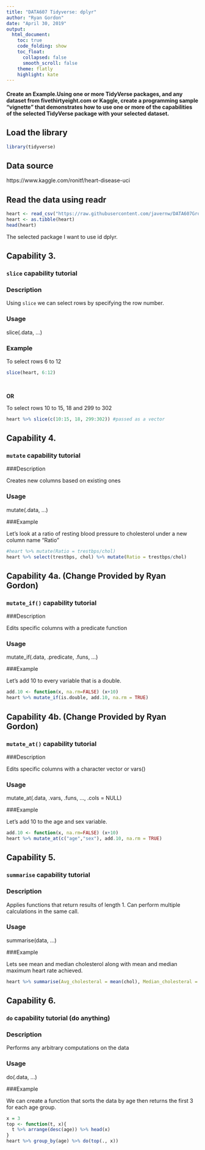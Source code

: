 ```yaml
---
title: "DATA607 Tidyverse: dplyr"
author: "Ryan Gordon"
date: "April 30, 2019"
output: 
  html_document:
    toc: true
    code_folding: show
    toc_float:
      collapsed: false
      smooth_scroll: false
    theme: flatly
    highlight: kate
---
```



#### Create an Example.Using one or more TidyVerse packages, and any dataset from fivethirtyeight.com or Kaggle, create a programming sample "vignette" that demonstrates how to use one or more of the capabilities of the selected TidyVerse package with your selected dataset.

## Load the library
```r
library(tidyverse)
```
## Data source
https://www.kaggle.com/ronitf/heart-disease-uci

## Read the data using readr

```r
heart <- read_csv("https://raw.githubusercontent.com/javernw/DATA607GroupProjects/master/heart.csv")
heart <- as.tibble(heart)
head(heart)
```


The selected package I want to use id dplyr.

## Capability 3.

### `slice` capability tutorial

### Description

Using `slice` we can select rows by specifying the row number.

### Usage
slice(.data, ...)

### Example

To select rows 6 to 12

```r
slice(heart, 6:12)
```
<br/>

**OR**

To select rows 10 to 15, 18 and 299 to 302

```r
heart %>% slice(c(10:15, 18, 299:302)) #passed as a vector
```

## Capability 4.

### `mutate` capability tutorial

###Description

Creates new columns based on existing ones

### Usage
mutate(.data, ...)

###Example

Let's look at a ratio of resting blood pressure to cholesterol under a new column name "Ratio"
```r
#heart %>% mutate(Ratio = trestbps/chol)
heart %>% select(trestbps, chol) %>% mutate(Ratio = trestbps/chol)
```

## Capability 4a. (Change Provided by Ryan Gordon)

### `mutate_if()` capability tutorial

###Description

Edits specific columns with a predicate function

### Usage
mutate_if(.data, .predicate, .funs, ...)

###Example

Let's add 10 to every variable that is a double.
```r
add.10 <- function(x, na.rm=FALSE) (x+10)
heart %>% mutate_if(is.double, add.10, na.rm = TRUE)
```

## Capability 4b. (Change Provided by Ryan Gordon)

### `mutate_at()` capability tutorial

###Description

Edits specific columns with a character vector or vars()

### Usage
mutate_at(.data, .vars, .funs, ..., .cols = NULL)

###Example

Let's add 10 to the age and sex variable.
```r
add.10 <- function(x, na.rm=FALSE) (x+10)
heart %>% mutate_at(c("age","sex"), add.10, na.rm = TRUE)
```

## Capability 5.

### `summarise` capability tutorial

### Description

Applies functions that return results of length 1. Can perform multiple calculations in the same call.

### Usage
summarise(data, ...)

###Example

Lets see mean and median cholesterol along with mean and median maximum heart rate achieved.

```r
heart %>% summarise(Avg_cholesteral = mean(chol), Median_cholesteral = median(chol), Avg_heartrate = mean(thalach), Median_heartrate = median(thalach))
```




## Capability 6.

### `do` capability tutorial (do anything)

### Description

Performs any arbitrary computations on the data

### Usage
do(.data, ...)

###Example

We can create a function that sorts the data by age then returns the first 3 for each age group.

```r
x = 3
top <- function(t, x){
  t %>% arrange(desc(age)) %>% head(x)
}
heart %>% group_by(age) %>% do(top(., x))
```